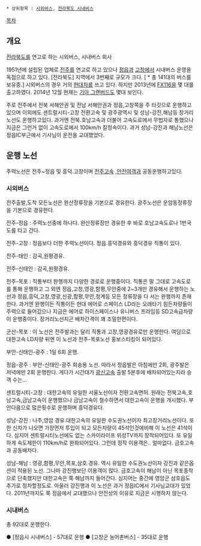  * 상위항목 : [[시외버스]], [[전라북도 시내버스]]

[[목차]]
== 개요 ==
[[전라북도]]를 연고로 하는 시외버스, 시내버스 회사

1951년에 설립된 업체로 [[전주]]를 연고로 하고 있으나 [[정읍]]과 [[고창]]에서 시내버스 운영을 독점으로 하고 있다. [전라북도] 지역에서 3번째로 규모가 크다. [ * 
총 141대의 버스를 보유중.]
시외버스의 경우 거의 [[현대]]차를 쓰고 있다. 하지만 2013년에 [[자일대우버스 FX|FX116]]을 몇 대를 출고하였다. 2014년 12월 현재는 [[기아 그랜버드]]도 몇대 보인다.

주로 전주에서 전북 서해안권 및 전남 서해안권과 정읍,고창쪽을 주 타깃으로 운행하고있으며 이외에도 센트럴시티-고창 전환고속 및 광주광역시 및 성남-강진,해남등 장거리노선도 운행하고있다. 과거엔 전북.호남고속과 더불어 고속도로에서 무법자로 통했으나 지금은 그런거 없이 고속도로에서 100km/h 칼정속이다. 과거 성남-강진과 해남노선은 정읍IC부근에서 기사님이 운전을 교대했었다.

== 운행 노선 ==

주력노선은 전주~정읍 및 흥덕.고창이며 [[전주고속]] ,[[안전여객]]과 공동운행하고있다.

=== 시외버스 ===

전주출발,도착 모든노선은 완산정류장을 기본으로 경유한다.
광주노선은 운암동정류장을 기본으로 경유한다.

전주-정읍 : 주력노선중에 하나다. 완산정류장만 경유한 후 바로 호남고속도로나 1번국도를 타고 간다.

전주-고창 : 정읍보다 더한 주력노선이다. 정읍.흥덕경유와 흥덕경유 직통이 있다.

전주-태인 : 감곡,원평경유.

전주-신태인 : 감곡,원평경유.

전주-목포 : 직통부터 완행까지 다양한 경로로 운행중이다. 직통은 말 그대로 고속도로를 통해 운행하고 그 외엔 정읍,고창,영광,함평,무안중에 2~3개만 경유해서 운행하는 노선과 정읍,흥덕,고창,영광,신광,함평,무안,청계등 모든 정류장을 다 서는 완행까지 존재한다.
과거엔 완행이든 직통이든 현대 에어로 스페이스 LD라는 오래타기 힘든차량들이 주력으로 들어갔으나 지금은 에어로 하이스페이스나 유니버스 프라임등 SD고속급차량이 운행중이다. 장거리노선치곤 배차간격이 꽤 조밀한편이다.

군산-목포 : 이 노선은 전주발과는 달리 직통과 고창,영광경유로만 운행한다. 여담으로 대한고속 LD차량 뒤엔 이 노선과 전주-목포노선 홍보스티킹이 되어있다.

부안-신태인-광주 : 1일 6회 운행.

정읍-광주 : 부안-신태인-광주 회송용 노선. 따라서 정읍발은 아침에만 2회, 광주발은 저녁에만 2회 운행한다. 게다가 시간대가 [[광신고속]] 출발 5분후에 배차되어있는지라 승객 수는...

센트럴시티-고창 : 대한고속의 유일한 서울노선이자 전환고속면허. 원래는 전북고속,호남고속,금남고속이 운행했으나 금남고속이 철수하면서 대한고속이 운행을 개시했다. 부안다음으로 많은횟수로 운행하며 흥덕경유다.

성남-강진 : 나주,영암 경유.대한고속의 유일한 수도권노선이자 최고장거리노선이다. 또한 신차가 나오면 가장먼저 투입이 되고 모든차량이 45석인것에비해 이 노선은 41석이다. 심지어 센트럴시티노선에도 없는 스카이라이프 위성TV까지 장착되어있다. 또 유일하게 속도제한이 110km/h로 완화되어있다. 그런데 정작 이용객은.. 얼마없다. 금호고속과 공동배차다.

성남-해남 : 영광,함평,무안,목포,삼호 경유. 역시 유일한 수도권노선이자 강진과 같은옵션이 적용된 노선. 그나마 강진행보단 이용객이 많다. 금호고속이 해남이 아닌 목포종착으로 단축했지만 대한고속은 쭉 해남까지 들어간다. 심지어는 중간에 영암군 삼호읍도 추가로 정차할정도로. 아울러 강진행과 이 노선은 과거 정읍IC에서 기사님교대가 있었다. 2011년까지도 쭉 정읍에서 교대했으나 안전상의 이유로 지금은 시행하지 않는다.

=== 시내버스 ===

총 92대로 운행한다.

● [정읍시 시내버스] - 57대로 운행
● [고창군 농어촌버스] - 35대로 운행
